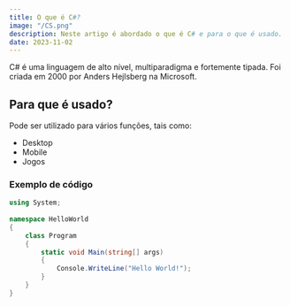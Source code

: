 ```yaml
---
title: O que é C#?
image: "/CS.png"
description: Neste artigo é abordado o que é C# e para o que é usado.
date: 2023-11-02
---
```


C# é uma linguagem de alto nível, multiparadigma e fortemente tipada. Foi criada em 2000 por Anders Hejlsberg na Microsoft.

## Para que é usado?

Pode ser utilizado para vários funções, tais como:

* Desktop
* Mobile
* Jogos

### Exemplo de código

```cs showLineNumbers
using System;
 
namespace HelloWorld
{
    class Program
    {
        static void Main(string[] args)
        {
            Console.WriteLine("Hello World!");
        }
    }
}
```